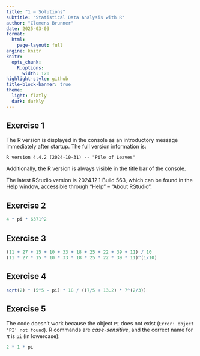 ```yaml
---
title: "1 – Solutions"
subtitle: "Statistical Data Analysis with R"
author: "Clemens Brunner"
date: 2025-03-03
format:
  html:
    page-layout: full
engine: knitr
knitr:
  opts_chunk: 
    R.options:
      width: 120
highlight-style: github
title-block-banner: true
theme:
  light: flatly
  dark: darkly
---
```


## Exercise 1

The R version is displayed in the console as an introductory message immediately after startup. The full version information is:

```
R version 4.4.2 (2024-10-31) -- "Pile of Leaves"
```

Additionally, the R version is always visible in the title bar of the console.

The latest RStudio version is 2024.12.1 Build 563, which can be found in the Help window, accessible through "Help" – "About RStudio".


## Exercise 2

```r
4 * pi * 6371^2
```


## Exercise 3

```r
(11 + 27 + 15 + 10 + 33 + 18 + 25 + 22 + 39 + 11) / 10
(11 * 27 * 15 * 10 * 33 * 18 * 25 * 22 * 39 * 11)^(1/10)
```


## Exercise 4

```r
sqrt(2) * (5^5 - pi) * 18 / ((7/5 + 13.2) * 7^(2/3))
```


## Exercise 5

The code doesn't work because the object `PI` does not exist (`Error: object 'PI' not found`). R commands are *case-sensitive*, and the correct name for $\pi$ is `pi` (in lowercase):

```r
2 * 1 * pi
```
